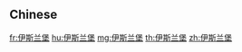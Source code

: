 {{also|伊斯蘭堡}}
==Chinese==
{{zh-see|伊斯蘭堡}}

[[fr:伊斯兰堡]]
[[hu:伊斯兰堡]]
[[mg:伊斯兰堡]]
[[th:伊斯兰堡]]
[[zh:伊斯兰堡]]
